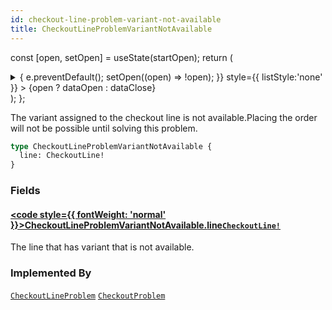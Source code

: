 ```yaml
---
id: checkout-line-problem-variant-not-available
title: CheckoutLineProblemVariantNotAvailable
---
```






const [open, setOpen] = useState(startOpen);
return (
<details {...(open ? { open: true } : {})} className="details" style={{ border:'none', boxShadow:'none', background:'var(--ifm-background-color)' }}>
<summary
onClick={(e) => {
e.preventDefault();
setOpen((open) => !open);
}}
style={{ listStyle:'none' }} >
{open ? dataOpen : dataClose}
</summary>
{open && children}
</details>
);
};

The variant assigned to the checkout line is not available.Placing the order will not be possible until solving this problem.

```graphql
type CheckoutLineProblemVariantNotAvailable {
  line: CheckoutLine!
}
```

### Fields

#### [<code style={{ fontWeight: 'normal' }}>CheckoutLineProblemVariantNotAvailable.<b>line</b></code>](#)<Bullet />[`CheckoutLine!`](../../../api-reference/checkout/objects/checkout-line.mdx) <Badge class="badge badge--secondary" text="non-null"/> <Badge class="badge badge--secondary" text="object"/> <Badge class="badge badge--secondary" text="checkout"/>

The line that has variant that is not available.

### Implemented By

[`CheckoutLineProblem`](../../../api-reference/miscellaneous/unions/checkout-line-problem.mdx) <Badge class="badge badge--secondary" text="union"/><Bullet />[`CheckoutProblem`](../../../api-reference/miscellaneous/unions/checkout-problem.mdx) <Badge class="badge badge--secondary" text="union"/>
